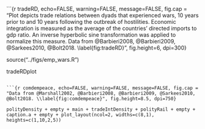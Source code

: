 ```{r tradeRD, echo=FALSE, warning=FALSE, message=FALSE, fig.cap = "Plot depicts trade relations between dyads that experienced wars, 10 years prior to and 10 years following the outbreak of hostilities. Economic integration is measured as the average of the countries' directed imports to gdp ratio. An inverse hyperbolic sine transformation was applied to normalize this measure. Data from @Barbieri2008, @Barbieri2009, @Sarkees2010, @Bolt2018. \\label{fig:tradeRD}", fig.height=6, dpi=300}

source("../figs/emp_wars.R")

tradeRDplot

```

```{r comdempeace, echo=FALSE, warning=FALSE, message=FALSE, fig.cap = "Data from @Marshall2002, @Barbieri2008, @Barbieri2009, @Sarkees2010, @Bolt2018. \\label{fig:comdempeace}", fig.height=8.5, dpi=750}

polityDensity + empty + main + tradeIntDensity + polityRail + empty + caption.a + empty + plot_layout(ncol=2, widths=c(8,1), heights=c(1,10,2,5))

```